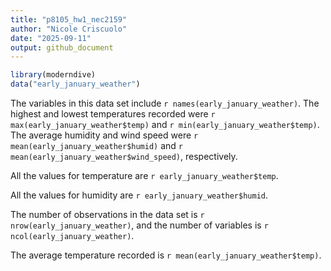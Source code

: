 ```yaml
---
title: "p8105_hw1_nec2159"
author: "Nicole Criscuolo"
date: "2025-09-11"
output: github_document
---
```


```r
library(moderndive)
data("early_january_weather")
```

The variables in this data set include `r names(early_january_weather)`. The highest and lowest temperatures recorded were `r max(early_january_weather$temp)` and `r min(early_january_weather$temp)`. The average humidity and wind speed were `r mean(early_january_weather$humid)` and `r mean(early_january_weather$wind_speed)`, respectively. 

All the values for temperature are `r early_january_weather$temp`. 

All the values for humidity are `r early_january_weather$humid`.

The number of observations in the data set is `r nrow(early_january_weather)`, and the number of variables is `r ncol(early_january_weather)`. 

The average temperature recorded is `r mean(early_january_weather$temp)`.

